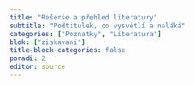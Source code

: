```yaml
---
title: "Rešerše a přehled literatury"
subtitle: "Podtitulek, co vysvětlí a naláká"
categories: ["Poznatky", "Literatura"]
blok: ["ziskavani"]
title-block-categories: false
poradi: 2
editor: source
---
```

